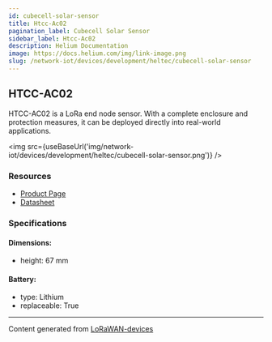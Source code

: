 ```yaml
---
id: cubecell-solar-sensor
title: Htcc-Ac02
pagination_label: Cubecell Solar Sensor
sidebar_label: Htcc-Ac02
description: Helium Documentation
image: https://docs.helium.com/img/link-image.png
slug: /network-iot/devices/development/heltec/cubecell-solar-sensor
---
```



## HTCC-AC02

HTCC-AC02 is a LoRa end node sensor. With a complete enclosure and protection measures, it can be
deployed directly into real-world applications.

<img src={useBaseUrl('img/network-iot/devices/development/heltec/cubecell-solar-sensor.png')} />

### Resources

- [Product Page](https://heltec.org/project/htcc-ac02/)
- [Datasheet](https://heltec.org/project/htcc-ac02/#1552557147424-7f1ec-5c652144-e1d60c7e-82e5)

### Specifications

#### Dimensions:

- height: 67 mm

#### Battery:

- type: Lithium
- replaceable: True

---

Content generated from [LoRaWAN-devices](https://github.com/TheThingsNetwork/lorawan-devices)
